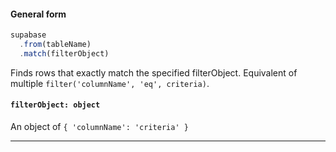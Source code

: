 
#### General form
<!-- prettier-ignore -->
```js {3} 
supabase
  .from(tableName)
  .match(filterObject)
```

Finds rows that exactly match the specified filterObject. Equivalent of multiple `filter('columnName', 'eq', criteria)`. 

#### `filterObject: object`
An object of `{ 'columnName': 'criteria' }`

---